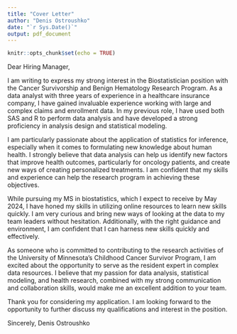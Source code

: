 ```yaml
---
title: "Cover Letter"
author: "Denis Ostroushko"
date: "`r Sys.Date()`"
output: pdf_document
---
```


```r
knitr::opts_chunk$set(echo = TRUE)
```

Dear Hiring Manager,

I am writing to express my strong interest in the Biostatistician position with the Cancer Survivorship and Benign Hematology Research Program. As a data analyst with three years of experience in a healthcare insurance company, I have gained invaluable experience working with large and complex claims and enrollment data. In my previous role, I have used both SAS and R to perform data analysis and have developed a strong proficiency in analysis design and statistical modeling.

I am particularly passionate about the application of statistics for inference, especially when it comes to formulating new knowledge about human health. I strongly believe that data analysis can help us identify new factors that improve health outcomes, particularly for oncology patients, and create new ways of creating personalized treatments. I am confident that my skills and experience can help the research program in achieving these objectives.

While pursuing my MS in biostatistics, which I expect to receive by May 2024, I have honed my skills in utilizing online resources to learn new skills quickly. I am very curious and bring new ways of looking at the data to my team leaders without hesitation. Additionally, with the right guidance and environment, I am confident that I can harness new skills quickly and effectively.

As someone who is committed to contributing to the research activities of the University of Minnesota’s Childhood Cancer Survivor Program, I am excited about the opportunity to serve as the resident expert in complex data resources. I believe that my passion for data analysis, statistical modeling, and health research, combined with my strong communication and collaboration skills, would make me an excellent addition to your team.

Thank you for considering my application. I am looking forward to the opportunity to further discuss my qualifications and interest in the position.

Sincerely, Denis Ostroushko




